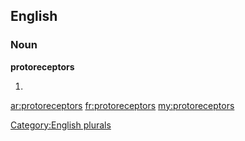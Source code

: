 ==English==

===Noun===
'''protoreceptors'''

# {{plural of|[[protoreceptor]]}}

[[Category:English plurals]]

[[ar:protoreceptors]]
[[fr:protoreceptors]]
[[my:protoreceptors]]